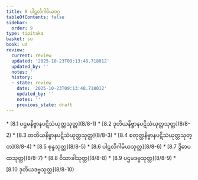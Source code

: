 ```yaml
---
title: 8 ပါဋလိဂါမိယဝဂ္ဂ
tableOfContents: false
sidebar:
  order: 9
type: tipitaka
basket: su
book: ud
review:
  current: review
  updated: '2025-10-23T09:13:48.718012'
  updated_by: ''
  notes: ''
  history:
  - state: review
    date: '2025-10-23T09:13:48.718012'
    updated_by: ''
    notes: ''
    previous_state: draft
---
```



<ReviewStatus review={frontmatter.review} showDetails={true} />

<HypothesisAnnotation frontmatter={frontmatter} />

<DynamicBreadcrumb />



<TableOfContents book="ud" section="8">
* [8.1 ပဌမနိဗ္ဗာနပဋိသံယုတ္တသုတ္တ](8/8-1)
* [8.2 ဒုတိယနိဗ္ဗာနပဋိသံယုတ္တသုတ္တ](8/8-2)
* [8.3 တတိယနိဗ္ဗာနပဋိသံယုတ္တသုတ္တ](8/8-3)
* [8.4 စတုတ္ထနိဗ္ဗာနပဋိသံယုတ္တသုတ္တ](8/8-4)
* [8.5 စုန္ဒသုတ္တ](8/8-5)
* [8.6 ပါဋလိဂါမိယသုတ္တ](8/8-6)
* [8.7 ဒွိဓာပထသုတ္တ](8/8-7)
* [8.8 ဝိသာခါသုတ္တ](8/8-8)
* [8.9 ပဌမဒဗ္ဗသုတ္တ](8/8-9)
* [8.10 ဒုတိယဒဗ္ဗသုတ္တ](8/8-10)
</TableOfContents>